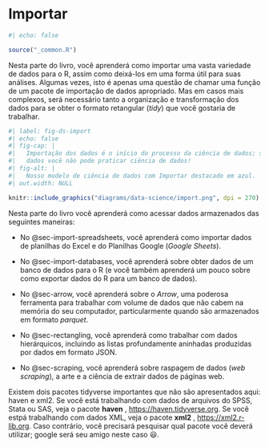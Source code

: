 # Importar {#sec-import .unnumbered}

```r
#| echo: false

source("_common.R")
```

Nesta parte do livro, você aprenderá como importar uma vasta variedade de dados para o R, assim como deixá-los em uma forma útil para suas análises.
Algumas vezes, isto é apenas uma questão de chamar uma função de um pacote de importação de dados apropriado.
Mas em casos mais complexos, será necessário tanto a organização e transformação dos dados para se obter o formato retangular (*tidy*) que você gostaria de trabalhar.

```r
#| label: fig-ds-import
#| echo: false
#| fig-cap: |
#|   Importação dos dados é o início do processo da ciência de dados; sem
#|   dados você não pode praticar ciência de dados!
#| fig-alt: |
#|   Nosso modelo de ciência de dados com Importar destacado em azul.
#| out.width: NULL

knitr::include_graphics("diagrams/data-science/import.png", dpi = 270)
```

Nesta parte do livro você aprenderá como acessar dados armazenados das seguintes maneiras:

-   No @sec-import-spreadsheets, você aprenderá como importar dados de planilhas do Excel e do Planilhas Google (*Google Sheets*).

-   No @sec-import-databases, você aprenderá sobre obter dados de um banco de dados para o R (e você também aprenderá um pouco sobre como exportar dados do R para um banco de dados).

-   No @sec-arrow, você aprenderá sobre o *Arrow*, uma poderosa ferramenta para trabalhar com volume de dados que não cabem na memória do seu computador, particularmente quando são armazenados em formato *parquet*.

-   No @sec-rectangling, você aprenderá como trabalhar com dados hierárquicos, incluindo as listas profundamente aninhadas produzidas por dados em formato JSON.

-   No @sec-scraping, você aprenderá sobre raspagem de dados (*web scraping*), a arte e a ciência de extrair dados de páginas web.

Existem dois pacotes tidyverse importantes que não são apresentados aqui: haven e xml2.
Se você está trabalhando com dados de arquivos do SPSS, Stata ou SAS, veja o pacote **haven** , <https://haven.tidyverse.org>.
Se você estpá trabalhando com dados XML, veja o pacote **xml2** , <https://xml2.r-lib.org>.
Caso contrário, você precisará pesquisar qual pacote você deverá utilizar; google será seu amigo neste caso 😃.
